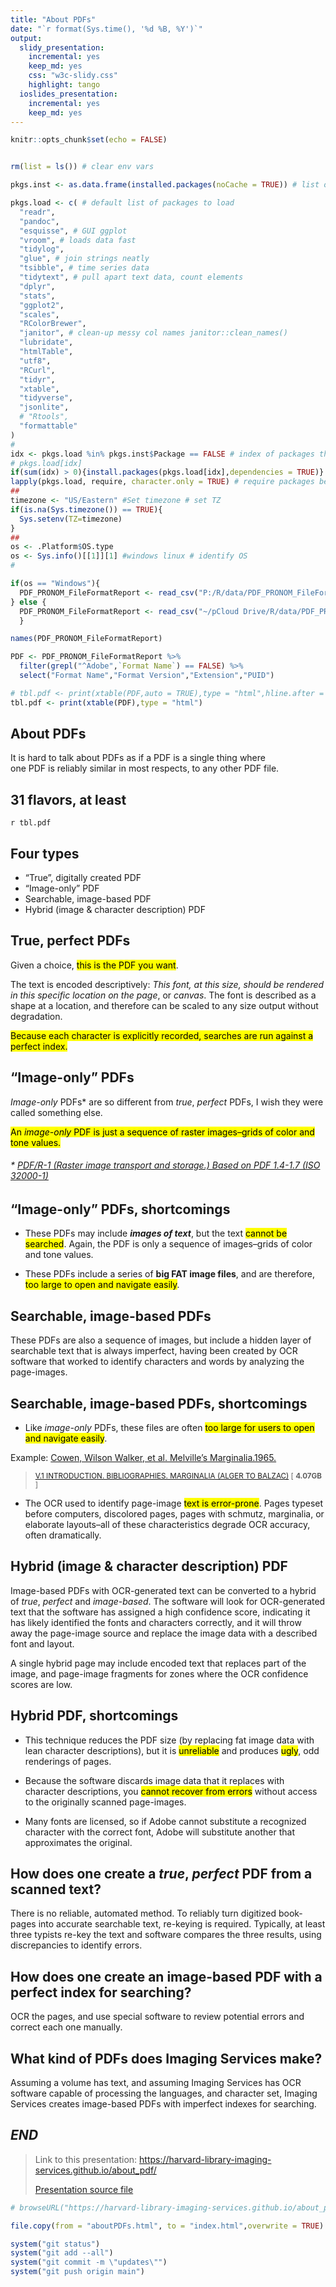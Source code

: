 ---
title: "About PDFs"
date: "`r format(Sys.time(), '%d %B, %Y')`"
output:
  slidy_presentation: 
    incremental: yes
    keep_md: yes
    css: "w3c-slidy.css"
    highlight: tango
  ioslides_presentation: 
    incremental: yes
    keep_md: yes
---

```{r setup, include=FALSE}
knitr::opts_chunk$set(echo = FALSE)


rm(list = ls()) # clear env vars

pkgs.inst <- as.data.frame(installed.packages(noCache = TRUE)) # list of installed R packages

pkgs.load <- c( # default list of packages to load
  "readr",
  "pandoc",
  "esquisse", # GUI ggplot 
  "vroom", # loads data fast
  "tidylog",
  "glue", # join strings neatly
  "tsibble", # time series data
  "tidytext", # pull apart text data, count elements
  "dplyr",
  "stats",
  "ggplot2",
  "scales",
  "RColorBrewer",
  "janitor", # clean-up messy col names janitor::clean_names()
  "lubridate",
  "htmlTable",
  "utf8",
  "RCurl",
  "tidyr",
  "xtable",
  "tidyverse",
  "jsonlite",
  # "Rtools",
  "formattable"
)
#
idx <- pkgs.load %in% pkgs.inst$Package == FALSE # index of packages that need to be installed
# pkgs.load[idx]
if(sum(idx) > 0){install.packages(pkgs.load[idx],dependencies = TRUE)} # if at least one package needs installing, run.
lapply(pkgs.load, require, character.only = TRUE) # require packages be loaded into current env
##
timezone <- "US/Eastern" #Set timezone # set TZ
if(is.na(Sys.timezone()) == TRUE){
  Sys.setenv(TZ=timezone)
}
##
os <- .Platform$OS.type
os <- Sys.info()[[1]][1] #windows linux # identify OS
#
```

```{r load, include=FALSE}

if(os == "Windows"){
  PDF_PRONOM_FileFormatReport <- read_csv("P:/R/data/PDF_PRONOM_FileFormatReport.csv")
} else {
  PDF_PRONOM_FileFormatReport <- read_csv("~/pCloud Drive/R/data/PDF_PRONOM_FileFormatReport.csv")
  }

names(PDF_PRONOM_FileFormatReport)

PDF <- PDF_PRONOM_FileFormatReport %>%
  filter(grepl("^Adobe",`Format Name`) == FALSE) %>%
  select("Format Name","Format Version","Extension","PUID")

# tbl.pdf <- print(xtable(PDF,auto = TRUE),type = "html",hline.after = TRUE,scalebox = TRUE)
tbl.pdf <- print(xtable(PDF),type = "html")

```

## About PDFs

It is hard to talk about PDFs as if a PDF is a single thing where<br />one PDF is reliably similar in most respects, to any other PDF file.

## 31 flavors, at least

`r tbl.pdf`

## Four types

* "True", digitally created PDF
* "Image-only" PDF
* Searchable, image-based PDF
* Hybrid (image & character description) PDF

## True, perfect PDFs

Given a choice, <mark>this is the PDF you want</mark>.

The text is encoded descriptively: *This font, at this size, should be rendered in this specific location on the page*, or *canvas*. The font is described as a shape at a location, and therefore can be scaled to any size output without degradation.

<script src="https://gist.github.com/euhmeuh/61fd1beebf6d4fd5692431ed8ee1b892.js"></script>

<mark>Because each character is explicitly recorded, searches are run against a perfect index.</mark>

## "Image-only" PDFs

*Image-only* PDFs\* are so different from *true*, *perfect* PDFs, I wish they were called something else.

<mark>An *image-only* PDF is just a sequence of raster images--grids of color and tone values.</mark>

###### * [PDF/R-1 (Raster image transport and storage.) Based on PDF 1.4-1.7 (ISO 32000-1)](https://www.loc.gov/preservation/digital/formats/fdd/fdd000493.shtml)

## "Image-only" PDFs, shortcomings

* These PDFs may include ***images of text***, but the text <mark>cannot be searched</mark>. Again, the PDF is only a sequence of images--grids of color and tone values.

* These PDFs include a series of **big FAT image files**, and are therefore, <mark>too large to open and navigate easily</mark>. 

## Searchable, image-based PDFs

These PDFs are also a sequence of images, but include a hidden layer of searchable text that is always imperfect, having been created by OCR software that worked to identify characters and words by analyzing the page-images.

## Searchable, image-based PDFs, shortcomings

* Like *image-only* PDFs, these files are often <mark>too large for users to open and navigate easily</mark>.

Example: [Cowen, Wilson Walker, et al. Melville's Marginalia.1965.](https://id.lib.harvard.edu/alma/990033679150203941/catalog)

  > <small>[V.1 INTRODUCTION. BIBLIOGRAPHIES. MARGINALIA (ALGER TO BALZAC)](https://nrs.harvard.edu/URN-3:HUL.ARCH:100557006) [ **4.07GB** ]</small>

* The OCR used to identify page-image <mark>text is error-prone</mark>. Pages typeset before computers, discolored pages, pages with schmutz, marginalia, or elaborate layouts--all of these characteristics degrade OCR accuracy, often dramatically.


## Hybrid (image & character description) PDF

Image-based PDFs with OCR-generated text can be converted to a hybrid of *true*, *perfect* and *image-based*. The software will look for OCR-generated text that the software has assigned a high confidence score, indicating it has likely identified the fonts and characters correctly, and it will throw away the page-image source and replace the image data with a described font and layout.

A single hybrid page may include encoded text that replaces part of the image, and page-image fragments for zones where the OCR confidence scores are low.

## Hybrid PDF, shortcomings

* This technique reduces the PDF size (by replacing fat image data with lean character descriptions), but it is <mark>unreliable</mark> and produces <mark>ugly</mark>, odd renderings of pages.

* Because the software discards image data that it replaces with character descriptions, you <mark>cannot recover from errors</mark> without access to the originally scanned page-images.

* Many fonts are licensed, so if Adobe cannot substitute a recognized character with the correct font, Adobe will substitute another that approximates the original.

## How does one create a *true*, *perfect* PDF from a scanned text?

There is no reliable, automated method. To reliably turn digitized book-pages into accurate searchable text, re-keying is required. Typically, at least three typists re-key the text and software compares the three results, using discrepancies to identify errors.

## How does one create an image-based PDF with a perfect index for searching?

OCR the pages, and use special software to review potential errors and correct each one manually.

## What kind of PDFs does Imaging Services make?

Assuming a volume has text, and assuming Imaging Services has OCR software capable of processing the languages, and character set, Imaging Services creates image-based PDFs with imperfect indexes for searching.

## *END*

>Link to this presentation: [https://harvard-library-imaging-services.github.io/about_pdf/](https://harvard-library-imaging-services.github.io/about_pdf/)
>
> [Presentation source file](aboutPDFs.Rmd)






```{r RUN_MANUALLY, include=FALSE, eval=TRUE}

# browseURL("https://harvard-library-imaging-services.github.io/about_pdf/")

file.copy(from = "aboutPDFs.html", to = "index.html",overwrite = TRUE)

system("git status")
system("git add --all")
system("git commit -m \"updates\"")
system("git push origin main")

```
